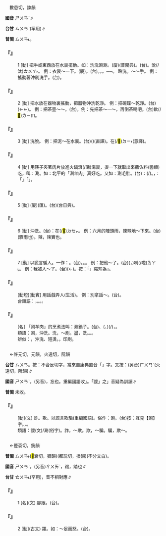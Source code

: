 
=={{ruby|涮|ㄕㄨㄢˋ}}==

　數患切，諫韻

'''國音''' <rt>ㄕㄨㄢˋ</rt>∥

'''台甘''' <rt>ㄙㄨㄢˋ</rt>{{ruby|。|ㄙㄨㄚㆵ}}(罕用)∥

'''普閩''' <rt>ㄙㄨㄢ˪</rt>。

    

==='''『{{ruby|涮|ㄕㄨㄢˋ}}』'''===
:1  [動] 把手或東西放在水裏擺動。如：洗洗涮涮。(廈){{ruby|洗|ㄙㄨㆤˋ}}{{ruby|/|ㄙㆤˋ}}{{ruby|洗|ㄙㄨㆤˋ}}{{ruby|/|ㄙㆤˋ}}{{ruby|<mark>&#xf98e4;</mark>|ㄌㆰ˫}}{{ruby|<mark>&#xf98e4;</mark>|ㄌㆰ˫}}(普閩典)。(台){{ruby|漉|ㄌㄚㆶ}}。涗(/汰)<rt>ㄊㄨㄚ˫</rt>。 例：衣裳～一下。(廈){{ruby|衫|ㄙㆩ}}{{ruby|<mark>&#xf98e4;</mark>|ㄌㆰ˫}}{{ruby|一|ㄐㄧㆵ ͘}}{{ruby|下|·ㆤ˫}}。(台){{ruby|衫|ㄙㆩ}}{{ruby|下|ㄏㆤ˫}}{{ruby|落|ㄌㄜㆷ ͘}}{{ruby|去|·ㄎㄧ˪}}{{ruby|水|ㄗㄨㄧˋ}}{{ruby|內|ㄌㄞ˫}}{{ruby|漉|ㄌㄚㆶ}}{{ruby|漉|ㄌㄚㆶ}}{{ruby|咧|ㄌㆤ˪}}。{{ruby|弄|ㄌㄤ˫}}{{ruby|弄|ㄌㄤ˫}}{{ruby|咧|ㄌㆤ˪}}。{{ruby|涗|ㄊㄨㄚ˫}}{{ruby|涗|ㄊㄨㄚ˫}}{{ruby|咧|ㄌㆤ˪}}。──{{ruby|簡|ㄍㄢˋ}}{{ruby|單|ㄉㄢ}}{{ruby|洗|ㄙㄨㆤˋ}}{{ruby|/|ㄙㆤˋ}}。 略洗。～～手。 例：搖動著沖刷洗手。(台){{ruby|手|ㄑㄧㄨˋ}}{{ruby|脫|ㄌㄨㆵ}}{{ruby|/|ㄊㄨㆵ}}{{ruby|脫|ㄌㄨㆵ}}{{ruby|/|ㄊㄨㆵ}}{{ruby|洗|ㄙㄨㆤˋ}}{{ruby|/|ㄙㆤˋ}}{{ruby|洗|ㄙㄨㆤˋ}}{{ruby|/|ㄙㆤˋ}}{{ruby|咧|ㄌㆤ˪}}。
    

==='''『{{ruby|涮|ㄕㄨㄢˋ}}』'''===
:2  [動] 把水放在器物裏搖動，把器物沖洗乾淨。 例：把碗碟～乾淨。(台){{ruby|碗|ㄨㆩˋ}}{{ruby|盤|ㄅㄨㆩˊ}}{{ruby|盪|ㄉㆭ˫}}{{ruby|其|·ㄍㄧ}}(←{{ruby|伊|ㄧ}}←{{ruby|付|ㄏㆦ˫}}{{ruby|伊|ㄧ}}){{ruby|清|ㄑㄧㄥ}}{{ruby|氣|ㄎㄧ˪}}。 例：把茶壺～～。(台){{ruby|茶|ㄉㆤˊ}}{{ruby|罐|ㄍㄨㄢ˪}}{{ruby|加|ㄍㄚ}}{{ruby|盪|ㄉㆭ˫}}{{ruby|一|ㄐㄧㆵ ͘}}{{ruby|下|·ㆤ˫}}。例：先把茶{{ruby|杯|ㄅㄟ}}～一～，再倒茶喝吧。(台){{ruby|茶|ㄉㆤˊ}}{{ruby|甌|ㄠ}}{{ruby|著|ㄉㄧㄜㆷ ͘}}{{ruby|先|ㄒㄧㄢ}}{{ruby|盪|ㄉㆭ˫}}{{ruby|盪|ㄉㆭ˫}}{{ruby|咧|ㄌㆤ˪}}{{ruby|即|ㄐㄧㄚㆷ}}{{ruby|<mark>&#xffa75;</mark>|ㄊㄧㄣˊ}}{{ruby|茶|ㄉㆤˊ}}飲(/<mark>&#xffbf1;</mark>)<rt>ㄌㄧㆬ</rt>。
    

==='''『{{ruby|涮|ㄕㄨㄢˋ}}』'''===
:3  [動] 洗脫。 例：把泥～在水裏。(台)({{ruby|手|ㄑㄧㄨˋ}}{{ruby|沐|ㆠㄚㆶ}}{{ruby|著|ㄉㄧㄜㆷ ͘}}{{ruby|土|ㄊㆦˊ}}{{ruby|踮|ㄉㄧㆰ˪}}{{ruby|水|ㄗㄨㄧˋ}}{{ruby|內|ㄌㄞ˫}}{{ruby|洗|ㄙㄨㆤˋ}}{{ruby|/|ㄙㆤˋ}}{{ruby|手|ㄑㄧㄨˋ}}){{ruby|將|ㄐㄧㆲ}}{{ruby|塗|ㄊㆦˊ}}{{ruby|洗|ㄙㄨㆤˋ}}{{ruby|/|ㄙㆤˋ}}{{ruby|洗|ㄙㄨㆤˋ}}{{ruby|/|ㄙㆤˋ}}{{ruby|脫|ㄊㄨㆵ}}{{ruby|脫|ㄊㄨㆵ}}{{ruby|洗|ㄙㄨㆤˋ}}{{ruby|/|ㄙㆤˋ}}{{ruby|落|ㄌㄜㆷ ͘}}{{ruby|去|·ㄎㄧ˪}}{{ruby|水|ㄗㄨㄧˋ}}{{ruby|內|ㄌㄞ˫}}(直譯)。{{ruby|將|ㄐㄧㆲ}}{{ruby|糊|ㄍㆦˊ}}在(/<mark>&#xf9853;</mark>)<rt>ㄉㄧ˫</rt>{{ruby|手|ㄑㄧㄨˋ}}{{ruby|裏|·ㄋㄧ}}{{ruby|丌|ㆤ}}{{ruby|塗|ㄊㆦˊ}}{{ruby|脫|ㄊㄨㆵ}}{{ruby|脫|ㄊㄨㆵ}}{{ruby|洗|ㄙㄨㆤˋ}}{{ruby|/|ㄙㆤˋ}}{{ruby|洗|ㄙㄨㆤˋ}}{{ruby|/|ㄙㆤˋ}}{{ruby|落|ㄌㄜㆷ ͘}}{{ruby|去|·ㄎㄧ˪}}{{ruby|水|ㄗㄨㄧˋ}}{{ruby|內|ㄌㄞ˫}}(意譯)。
    

==='''『{{ruby|涮|ㄕㄨㄢˋ}}』'''===
:4  [動] 用筷子夾著肉片放進火鍋滾(/沸)湯裏，燙一下就取出來蘸佐料(醬類)吃，叫：涮。如：北平的「涮羊肉」真好吃。又如：涮毛肚。(台){{ruby|按|ㄢ˪}}：{{ruby|台|ㄉㄞˊ}}{{ruby|語|ㆣㄨˋ}}{{ruby|/|ㆣㄧˋ}}{{ruby|未|ㆠㄨㆤ˫}}{{ruby|/|ㆠㆤ˫}}{{ruby|得|ㄉㄧㆵ}}(/{{ruby|有|ㄨ˫}}){{ruby|相|ㄒㄧㆲ}}{{ruby|對|ㄉㄨㄧ˪}}{{ruby|應|ㄧㄥ˪}}{{ruby|專|ㄗㄨㄢ}}{{ruby|用|ㄧㆲ˫}}{{ruby|丌|ㆤ}}{{ruby|詞|ㄙㄨˊ}}{{ruby|語|ㆣㄨˋ}}{{ruby|/|ㆣㄧˋ}}。{{ruby|效|ㄏㄠ˫}}{{ruby|果|ㄍㄜˋ}}{{ruby|是|ㄒㄧ˫}}{{ruby|燙|ㄊㆭ˪}}，{{ruby|動|ㄉㆲ˫}}{{ruby|作|ㄗㆦㆶ}}{{ruby|如|ㄌㄨˊ}}：「{{ruby|搵|ㄨㄣ˪}}」{{ruby|似|ㄙㄨ˫}}「{{ruby|汰|ㄊㄨㄚ˫}}」。
    

==='''『{{ruby|涮|ㄕㄨㄢˋ}}』'''===
:5  [動] (廈){{ruby|抿|ㆠㄧㄣˋ}}(匯)。(台){{ruby|刡|ㆠㄧㄣˋ}}(台日典)。
    

==='''『{{ruby|涮|ㄕㄨㄢˋ}}』'''===
:6  [動] 沖洗。(台){{ruby|按|ㄢ˪}}：{{ruby|形|ㄏㄧㄥˊ}}{{ruby|容|ㄧㆲˊ}}{{ruby|雨|ㄏㆦ˫}}{{ruby|勢|ㄙㆤ˪}}{{ruby|像|ㄑㄧㆫ˫}}{{ruby|/|ㄑㄧㆧ˫}}在(/<mark>&#xf9549;</mark>)<rt>ㄉㆤㆷ</rt>{{ruby|沖|ㄑㄧㆲ}}。 例：六月的陣頭雨，辣辣地～下來。(台){{ruby|六|ㄌㄚㆶ ͘}}{{ruby|月|ㆣㄨㆤㆷ ͘}}{{ruby|/|ㆣㆤㆷ ͘}}{{ruby|丌|ㆤ}}{{ruby|西|ㄙㄞ}}{{ruby|北|ㄅㄚㆶ}}{{ruby|雨|ㄏㆦ˫}}(驟雨也){{ruby|兇|ㄏㄧㆲ}}{{ruby|介|ㄍㄞ˪}}{{ruby|介|ㄍㄞ˪}}{{ruby|一|ㄧㆵ}}{{ruby|直|ㄉㄧㆵ ͘}}{{ruby|沖|ㄑㄧㄤˊ}}{{ruby|落|ㄌㄜㆷ ͘}}{{ruby|來|·ㄌㄞˊ}}。辣，辣實也。
    

==='''『{{ruby|涮|ㄕㄨㄢˋ}}』'''===
:7  [動] 以謊言騙人。一作：{{ruby|諼|ㄕㄨㄢˋ}}。(台){{ruby|騙|ㄆㄧㄢ˪}}。{{ruby|諞|ㄅㄧㄢˋ}}。{{ruby|設|ㄒㄧㄚㆵ}}。 例：把他～了。(台)({{ruby|約|ㄧㆦㆶ}}{{ruby|伊|ㄧ}}{{ruby|相|ㄒㄧㄜ}}{{ruby|等|ㄉㄢˋ}}，{{ruby|故|ㄍㆦ˪}}{{ruby|意|ㄧ˪}}{{ruby|付|ㄏㆦ˫}}{{ruby|伊|ㄧ}}{{ruby|等|ㄉㄢˋ}}{{ruby|無|ㆠㄜˊ}}{{ruby|人|ㄌㄤˊ}}){{ruby|加|ㄍㄚ}}{{ruby|騙|ㄆㄧㄢ˪}}喇(/啦)<rt>ㄌㄚ˪</rt>。 例：我被人～了。(台){{ruby|我|ㆣㄨㄚˋ}}{{ruby|去|·ㄎㄧ˪}}{{ruby|付|ㄏㆦ˫}}{{ruby|人|ㄌㄤˊ}}(←{{ruby|乞|ㄎㄧㆵ}}{{ruby|/|ㄎㄧ˪}}{{ruby|人|ㄌㄤˊ}}){{ruby|騙|ㄆㄧㄢ˪}}{{ruby|去|ㄎㄧ˪}}。按：「{{ruby|付|ㄏㆦ˫}}{{ruby|人|ㄌㄤˊ}}」縮短為{{ruby|「|ㄏㆦ˫}}{{ruby|·|ㆭ}}{{ruby|/|ㄏㆲˊ}}」。
    

==='''『{{ruby|涮|ㄕㄨㄢˋ}}{{ruby|人|ㄖㄣˊ}}』'''===
: [動短][動賓] 用話戲弄人(生活)。 例：別拿話～。(台){{ruby|<mark>&#xffb49;</mark>|ㄇㄞ˪}}{{ruby|講|ㄍㆲˋ}}{{ruby|→|ㄍㆲ}}{{ruby|話|ㄨㆤ˫}}{{ruby|謔|ㆣㄧㄜㆷ ͘}}{{ruby|人|·ㄌㄤˊ}}。
:台類語：{{ruby|弄|ㄌㄤ˫}}，{{ruby|弄|ㄌㄤ˫}}{{ruby|憖|ㆣㄧㄣ˫}}。{{ruby|弄|ㄌㄤ˫}}{{ruby|恨|ㆣㄧㄣ˫}}。{{ruby|弄|ㄌㄤ˫}}{{ruby|靳|ㆣㄧㄣ˫}}。
:
    

==='''『{{ruby|涮|ㄕㄨㄢˋ}}{{ruby|鍋|ㄍㄨㄛ}}{{ruby|子|·ㄗˇ}}』'''===
: [名] 「涮羊肉」的烹煮法叫：涮鍋子。(台){{ruby|將|ㄐㄧㆲ}}{{ruby|青|ㄘㆥ}}{{ruby|/|ㄑㆪ}}{{ruby|菜|ㄘㄞ˪}}、{{ruby|肉|ㆠㄚㆷ}}{{ruby|片|ㄆㆪ˪}}({{ruby|羊|ㄧㆧˊ}}{{ruby|/|ㄧㆫˊ}}{{ruby|肉|ㆠㄚㆷ}}、{{ruby|牛|ㆣㄨˊ}}{{ruby|肉|ㆠㄚㆷ}}{{ruby|等|ㄉㄧㄥˋ}}){{ruby|夾|ㄫㆤㆷ}}{{ruby|漬|ㄉㄨ˫}}(/{{ruby|下|ㄏㆤ˫}}){{ruby|落|ㄌㄜㆷ ͘}}{{ruby|去|·ㄎㄧ˪}}{{ruby|火|ㄏㄨㆤˋ}}{{ruby|/|ㄏㆤˋ}}{{ruby|/|ㄏㄜˋ}}{{ruby|鍋|ㄍㄜ}}{{ruby|滾|ㄍㄨㄣˋ}}{{ruby|湯|ㄊㆭ}}{{ruby|內|ㄌㄞ˫}}{{ruby|燙|ㄊㆭ˪}}{{ruby|一|ㄐㄧㆵ ͘}}{{ruby|下|·ㆤ˫}}，{{ruby|隨|ㄙㄨㄧˊ}}{{ruby|時|ㄒㄧˊ}}{{ruby|提|ㄊㆤㆷ ͘}}{{ruby|出|ㄘㄨㆵ}}{{ruby|來|·ㄌㄞˊ}}{{ruby|搵|ㄨㄣ˪}}{{ruby|醬|ㄐㄧㆧ˪}}{{ruby|/|ㄐㄧㆫ˪}}{{ruby|料|ㄌㄧㄠ˫}}{{ruby|食|ㄐㄧㄚㆷ ͘}}{{ruby|丌|ㆤ}}{{ruby|食|ㄐㄧㄚㆷ ͘}}{{ruby|法|ㄏㄨㄚㆵ}}。
:類語：涮，沖洗。洗，～刷。盪，洗{{ruby|滌|ㄉㄧˊ}}。{{ruby|汆|ㄘㄨㄢ}}。{{ruby|燙|ㄊㄤˋ}}。
:
:辨似：{{ruby|涮|ㄕㄨㄢˋ}}，沖洗、短燙。{{ruby|刷|ㄕㄨㄚ}}，印刷。
:
    

=={{ruby|諼|ㄕㄨㄢˋ}}==

　←許元切，元韻{{ruby|＝|ㄒㄩㄢ}}，火遠切，阮韻{{ruby|＝|ㄒㄩㄢˇ}}

'''台甘''' <rt>ㄙㄨㄢ</rt>。按：不合反切字，當來自康典直音「{{ruby|暄|ㄙㄨㄢ}}」字。又按：(另音)<rt>ㄏㄨㄢˋ</rt>(火遠切，阮韻)∥

'''國音''' <rt>ㄕㄨㄢˋ</rt>。(另音){{ruby|(文)|ㄒㄩㄢ}}，忘也。重編國語收{{ruby|「|ㄕㄨㄢˋ}}{{ruby|/|ㄒㄩㄢ}}」。「諼」之{{ruby|「|ㄕㄨㄢˋ}}」音疑為訓讀∥

'''普閩''' 未收。

    

==='''『{{ruby|諼|ㄕㄨㄢˋ}}』'''===
: [動](文) 詐。欺。以謊言欺騙(重編國語)。俗作：涮。(台)按：互見【涮】字。{{ruby|騙|ㄆㄧㄢ˪}}{{ruby|人|·ㄌㄤˊ}}，{{ruby|諞|ㄅㄧㄢˋ}}{{ruby|人|·ㄌㄤˊ}}。
:類語：諼(文)/涮(俗字)。詐，～欺。欺，～騙。騙，欺～。
:
    

=={{ruby|踹|ㄕㄨㄢˋ}}==

　←豎袞切，銑韻

'''普閩''' <rt>ㄙㄨㄢ˫</rt>(<mark>&#xf95dd;</mark>袞切，獮韻){{ruby|。|ㄉㄨㄢ˪}}(都玩切，換韻)(不分文白)。

'''國音''' <rt>ㄕㄨㄢˋ</rt>。(另音)<rt>ㄔㄨㄞˋ</rt>，踢，踏也∥

'''台甘''' <rt>ㄊㄨㄢ˪</rt>(罕用)，音不相對應∥

    

==='''『{{ruby|踹|ㄕㄨㄢˋ}}』'''===
:1  [名](文) 腳跟。(台){{ruby|骹|ㄎㄚ}}{{ruby|後|ㄠ˫}}{{ruby|<mark>&#xf90c1;</mark>|ㄉㆥ}}{{ruby|/|ㄉㆪ}}。
    

==='''『{{ruby|踹|ㄕㄨㄢˋ}}』'''===
:2  [動](古文) 躍。如：～足而怒。(台){{ruby|蹔|ㄗㆰ˪}}{{ruby|骹|ㄎㄚ}}{{ruby|受|ㄒㄧㄨ˫}}{{ruby|氣|ㄎㄧ˪}}。
    
